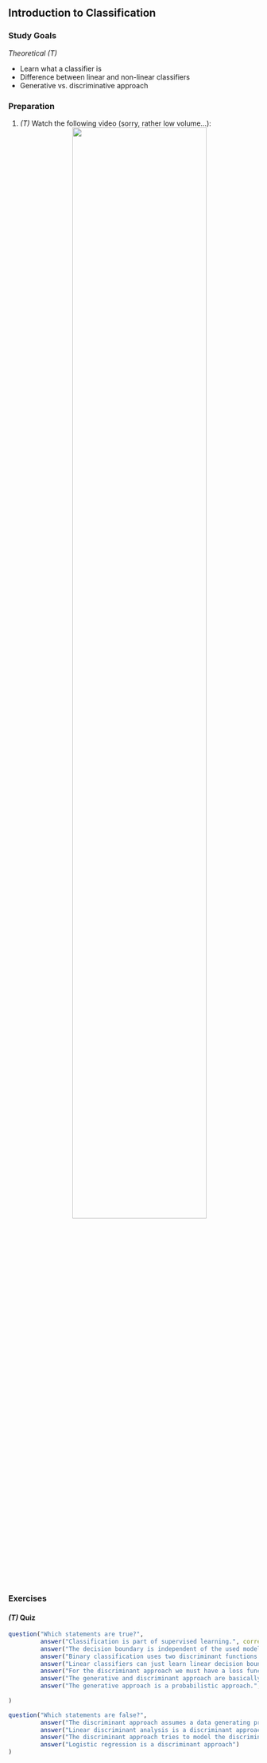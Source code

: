 ## Introduction to Classification

### Study Goals

*Theoretical (T)*
  
- Learn what a classifier is
- Difference between linear and non-linear classifiers
- Generative vs. discriminative approach

### Preparation

1.  *(T)* Watch the following video  (sorry, rather low volume...):
  <center>
  ![](https://www.youtube.com/watch?v=T2Zc_n_E9o4&t=0s&index=2&list=PLMyWaJl2LoXxjj3A-nctKtkG5xJqrdFMU){width="75%"}
</center>


### Exercises
  
#### *(T)* Quiz
  
  
```r
question("Which statements are true?",
         answer("Classification is part of supervised learning.", correct = TRUE),
         answer("The decision boundary is independent of the used model."),
         answer("Binary classification uses two discriminant functions."),
         answer("Linear classifiers can just learn linear decision boundaries."),
         answer("For the discriminant approach we must have a loss function for minimization.", correct = TRUE),
         answer("The generative and discriminant approach are basically the same."),
         answer("The generative approach is a probabilistic approach.", correct = TRUE)
         
)
```

```r
question("Which statements are false?",
         answer("The discriminant approach assumes a data generating process, in which the data have different distributions, depending on the class. The generative approach attempts to minimize a loss function.", correct = TRUE),
         answer("Linear discriminant analysis is a discriminant approach, while Quadratic discriminant analysis is not.", correct = TRUE),
         answer("The discriminant approach tries to model the discriminant score function directly."),
         answer("Logistic regression is a discriminant approach")
)
```

